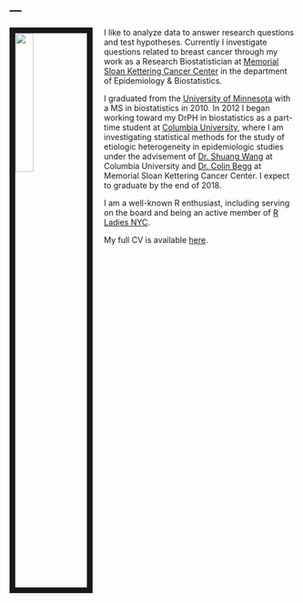---
---

<link rel="stylesheet" href="styles.css" type="text/css">

<img src="images/erick.jpg" style="width:25%; border:10px solid; margin-right: 20px" align="left">

I like to analyze data to answer research questions and test hypotheses. Currently I investigate questions related to breast cancer through my work as a Research Biostatistician at [Memorial Sloan Kettering Cancer Center](https://www.mskcc.org/departments/epidemiology-biostatistics) in the department of Epidemiology & Biostatistics. 

I graduated from the [University of Minnesota](http://www.sph.umn.edu/academics/divisions/biostatistics/) with a MS in biostatistics in 2010. In 2012 I began working toward my DrPH in biostatistics as a part-time student at [Columbia University](https://www.mailman.columbia.edu/become-student/departments/biostatistics), where I am investigating statistical methods for the study of etiologic heterogeneity in epidemiologic studies under the advisement of [Dr. Shuang Wang](https://www.mailman.columbia.edu/people/our-faculty/sw2206) at Columbia University and [Dr. Colin Begg](https://www.mskcc.org/profile/colin-begg) at Memorial Sloan Kettering Cancer Center. I expect to graduate by the end of 2018.

I am a well-known R enthusiast, including serving on the board and being an active member of [R Ladies NYC](http://www.rladiesnyc.org/). 

My full CV is available [here](files/CV_2019.pdf).